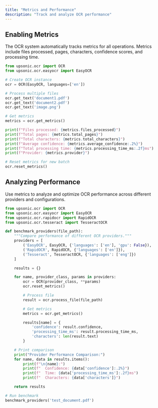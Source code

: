 ```yaml
---
title: "Metrics and Performance"
description: "Track and analyze OCR performance"
---
```


## Enabling Metrics

The OCR system automatically tracks metrics for all operations. Metrics include files processed, pages, characters, confidence scores, and processing time.

```python
from upsonic.ocr import OCR
from upsonic.ocr.easyocr import EasyOCR

# Create OCR instance
ocr = OCR(EasyOCR, languages=['en'])

# Process multiple files
ocr.get_text('document1.pdf')
ocr.get_text('document2.pdf')
ocr.get_text('image.png')

# Get metrics
metrics = ocr.get_metrics()

print(f"Files processed: {metrics.files_processed}")
print(f"Total pages: {metrics.total_pages}")
print(f"Total characters: {metrics.total_characters}")
print(f"Average confidence: {metrics.average_confidence:.2%}")
print(f"Total processing time: {metrics.processing_time_ms:.2f}ms")
print(f"Provider: {metrics.provider}")

# Reset metrics for new batch
ocr.reset_metrics()
```

## Analyzing Performance

Use metrics to analyze and optimize OCR performance across different providers and configurations.

```python
from upsonic.ocr import OCR
from upsonic.ocr.easyocr import EasyOCR
from upsonic.ocr.rapidocr import RapidOCR
from upsonic.ocr.tesseract import TesseractOCR

def benchmark_providers(file_path):
    """Compare performance of different OCR providers."""
    providers = [
        ('EasyOCR', EasyOCR, {'languages': ['en'], 'gpu': False}),
        ('RapidOCR', RapidOCR, {'languages': ['en']}),
        ('Tesseract', TesseractOCR, {'languages': ['eng']})
    ]

    results = {}

    for name, provider_class, params in providers:
        ocr = OCR(provider_class, **params)
        ocr.reset_metrics()

        # Process file
        result = ocr.process_file(file_path)

        # Get metrics
        metrics = ocr.get_metrics()

        results[name] = {
            'confidence': result.confidence,
            'processing_time_ms': result.processing_time_ms,
            'characters': len(result.text)
        }

    # Print comparison
    print("Provider Performance Comparison:")
    for name, data in results.items():
        print(f"\n{name}:")
        print(f"  Confidence: {data['confidence']:.2%}")
        print(f"  Time: {data['processing_time_ms']:.2f}ms")
        print(f"  Characters: {data['characters']}")

    return results

# Run benchmark
benchmark_providers('test_document.pdf')
```
